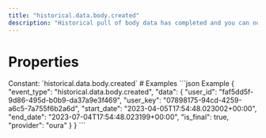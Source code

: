 ```yaml
---
title: "historical.data.body.created"
description: "Historical pull of body data has completed and you can now pull data for this resource."
---
```

# Properties
<ResponseField name="event_type" type="const string" required="true">
Constant: `historical.data.body.created`
</ResponseField>
<ResponseField name="data" type="HistoricalDataCreated" required="true">
<Expandable title="HistoricalDataCreated" defaultOpen="true">
<ResponseField name="user_id" type="string" required="true">
</ResponseField>
<ResponseField name="user_key" type="string" required="true">
</ResponseField>
<ResponseField name="start_date" type="string" required="true">
</ResponseField>
<ResponseField name="end_date" type="string" required="true">
</ResponseField>
<ResponseField name="is_final" type="boolean" required="true">
</ResponseField>
<ResponseField name="provider" type="string" required="true">
</ResponseField>
</Expandable>
</ResponseField>
# Examples
<CodeGroup>
```json Example
{
  "event_type": "historical.data.body.created",
  "data": {
    "user_id": "faf5dd5f-9d86-495d-b0b9-da37a9e3f469",
    "user_key": "07898175-94cd-4259-a6c5-7a755f6b2a6d",
    "start_date": "2023-04-05T17:54:48.023002+00:00",
    "end_date": "2023-07-04T17:54:48.023199+00:00",
    "is_final": true,
    "provider": "oura"
  }
}
```
</CodeGroup>
